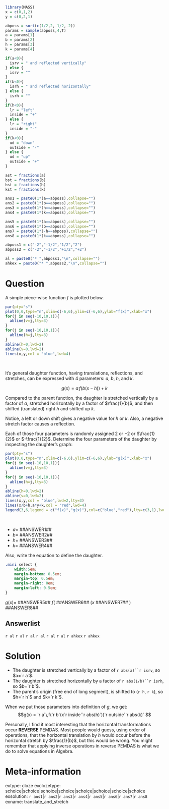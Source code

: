 ```r
library(MASS)
x = c(0,1,2)
y = c(0,2,1)

abposs = sort(c(1/2,2,-1/2,-2))
params = sample(abposs,4,T)
a = params[1]
b = params[2]
h = params[3]
k = params[4]

if(a<0){
  isrv = " and reflected vertically"
} else {
  isrv = ""
}
if(b<0){
  isrh = " and reflected horizontally"
} else {
  isrh = ""
}
if(h<0){
  lr = "left"
  inside = "+"
} else {
  lr = "right"
  inside = "-"
}
if(k<0){
  ud = "down"
  outside = "-"
} else {
  ud = "up"
  outside = "+"
}

ast = fractions(a)
bst = fractions(b)
hst = fractions(h)
kst = fractions(k)

ans1 = paste0(1*(a==abposs),collapse="")
ans2 = paste0(1*(b==abposs),collapse="")
ans3 = paste0(1*(h==abposs),collapse="")
ans4 = paste0(1*(k==abposs),collapse="")

ans5 = paste0(1*(a==abposs),collapse="")
ans6 = paste0(1*(b==abposs),collapse="")
ans7 = paste0(1*(-h==abposs),collapse="")
ans8 = paste0(1*(k==abposs),collapse="")

abposs1 = c("-2","-1/2","1/2","2")
abposs2 = c("-2","-1/2","+1/2","+2")

al = paste0("* ",abposs1,"\n",collapse="")
ahkex = paste0("* ",abposs2,"\n",collapse="")
```

Question
========

A simple piece-wise function $f$ is plotted below.

```r
par(pty="s")
plot(0,0,type="n",xlim=c(-6,6),ylim=c(-6,6),ylab="f(x)",xlab="x")
for(j in seq(-10,10,1)){
  abline(v=j,lty=3)
}
for(j in seq(-10,10,1)){
  abline(h=j,lty=3)
}
abline(h=0,lwd=2)
abline(v=0,lwd=2)
lines(x,y,col = "blue",lwd=4)
```
\

It's general daughter function, having translations, reflections, and stretches, can be expressed with 4 parameters: $a$, $b$, $h$, and $k$.

$$g(x) = a\, f(b(x-h))+k $$

Compared to the parent function, the daughter is stretched vertically by a factor of $a$, stretched horizontally by a factor of $\frac{1}{b}$, and then shifted (translated) right $h$ and shifted up $k$. 

Notice, a left or down shift gives a negative value for $h$ or $k$. Also, a negative stretch factor causes a reflection.

Each of those four parameters is randomly assigned $2$ or $-2$ or $\frac{1}{2}$ or $-\frac{1}{2}$. Determine the four parameters of the daughter by inspecting the daughter's graph:

```r
par(pty="s")
plot(0,0,type="n",xlim=c(-6,6),ylim=c(-6,6),ylab="g(x)",xlab="x")
for(j in seq(-10,10,1)){
  abline(v=j,lty=3)
}
for(j in seq(-10,10,1)){
  abline(h=j,lty=3)
}
abline(h=0,lwd=2)
abline(v=0,lwd=2)
lines(x,y,col = "blue",lwd=2,lty=3)
lines(x/b+h,a*y+k,col = "red",lwd=4)
legend(3,6,legend = c("f(x)","g(x)"),col=c("blue","red"),lty=c(3,1),lwd=c(2,4),cex=0.7)
```
\

* $a =$ ##ANSWER1##
* $b =$ ##ANSWER2##
* $h =$ ##ANSWER3##
* $k =$ ##ANSWER4##

Also, write the equation to define the daughter.

```css
.mini select {
    width:5em;
    margin-bottom: 0.5em;
    margin-top: 0.5em;
    margin-right: 0em;
    margin-left: 0.5em;
}
```


<div class="mini">

$g(x) =$ ##ANSWER5## $f($ ##ANSWER6## $(x$ ##ANSWER7## $)$ ##ANSWER8##

</div>

Answerlist
--------
`r al`
`r al`
`r al`
`r al`
`r al`
`r al`
`r ahkex`
`r ahkex`

Solution
========

* The daughter is stretched vertically by a factor of `r abs(a)``r isrv`, so $a=`r a`$.
* The daughter is stretched horizontally by a factor of `r abs(1/b)``r isrh`, so $b=`r b`$.
* The parent's origin (free end of long segment), is shifted to (`r h`, `r k`), so $h=`r h`$ and $k=`r k`$.

When we put those parameters into definition of $g$, we get:
$$g(x) = `r a`\,f(`r b`(x`r inside``r abs(h)`))`r outside``r abs(k)` $$

Personally, I find it most interesting that the horizontal transformations occur **REVERSE** PEMDAS. Most people would guess, using order of operations, that the horizontal translation by $h$ would occur before the horizontal stretch by $\frac{1}{b}$, but this would be wrong. You might remember that applying inverse operations in reverse PEMDAS is what we do to solve equations in Algebra.

Meta-information
============
extype: cloze
exclozetype: schoice|schoice|schoice|schoice|schoice|schoice|schoice|schoice
exsolution: `r ans1`|`r ans2`|`r ans3`|`r ans4`|`r ans5`|`r ans6`|`r ans7`|`r ans8`
exname: translate_and_stretch